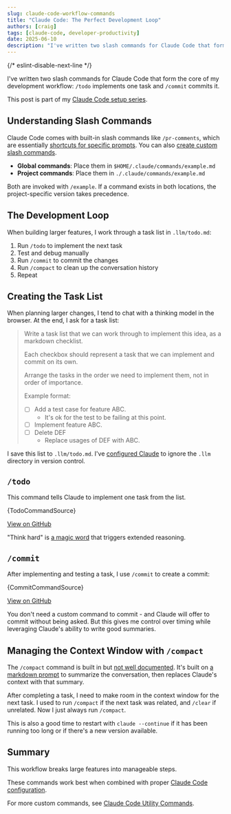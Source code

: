 ```yaml
---
slug: claude-code-workflow-commands
title: "Claude Code: The Perfect Development Loop"
authors: [craig]
tags: [claude-code, developer-productivity]
date: 2025-06-10
description: "I've written two slash commands for Claude Code that form the core of my development workflow: /todo implements one task and /commit commits it."
---
```


{/* eslint-disable-next-line */}

I've written two slash commands for Claude Code that form the core of my development workflow: `/todo` implements one task and `/commit` commits it.

<!-- truncate -->

This post is part of my [Claude Code setup series](/blog/claude-code-setup).

## Understanding Slash Commands

Claude Code comes with built-in slash commands like `/pr-comments`, which are essentially [shortcuts for specific prompts](https://gist.github.com/transitive-bullshit/487c9cb52c75a9701d312334ed53b20c#file-claude-code-prompts-js-L591-L597). You can also [create custom slash commands](https://docs.anthropic.com/en/docs/claude-code/tutorials#create-custom-slash-commands).

- **Global commands**: Place them in `$HOME/.claude/commands/example.md`
- **Project commands**: Place them in `./.claude/commands/example.md`

Both are invoked with `/example`. If a command exists in both locations, the project-specific version takes precedence.

## The Development Loop

When building larger features, I work through a task list in `.llm/todo.md`:

1. Run `/todo` to implement the next task
2. Test and debug manually
3. Run `/commit` to commit the changes
4. Run `/compact` to clean up the conversation history
5. Repeat

## Creating the Task List

When planning larger changes, I tend to chat with a thinking model in the browser. At the end, I ask for a task list:

> Write a task list that we can work through to implement this idea, as a markdown checklist.
>
> Each checkbox should represent a task that we can implement and commit on its own.
>
> Arrange the tasks in the order we need to implement them, not in order of importance.
>
> Example format:
>
> - [ ] Add a test case for feature ABC.
>   - It's ok for the test to be failing at this point.
> - [ ] Implement feature ABC.
> - [ ] Delete DEF
>   - Replace usages of DEF with ABC.

I save this list to `.llm/todo.md`. I've [configured Claude](/blog/claude-code-configuration#extra-context-just-for-you) to ignore the `.llm` directory in version control.

## `/todo`

This command tells Claude to implement one task from the list.

<CodeBlock language="markdown" title=".claude-prompts/commands/todo.md">
  {TodoCommandSource}
</CodeBlock>

[View on GitHub](https://github.com/motlin/claude-code-prompts/blob/main/commands/todo.md)

"Think hard" is [a magic word](https://simonwillison.net/2025/Apr/19/claude-code-best-practices/) that triggers extended reasoning.

## `/commit`

After implementing and testing a task, I use `/commit` to create a commit:

<CodeBlock language="markdown" title=".claude-prompts/commands/commit.md">
  {CommitCommandSource}
</CodeBlock>

[View on GitHub](https://github.com/motlin/claude-code-prompts/blob/main/commands/commit.md)

You don't need a custom command to commit - and Claude will offer to commit without being asked. But this gives me control over timing while leveraging Claude's ability to write good summaries.

## Managing the Context Window with `/compact`

The `/compact` command is built in but [not well documented](https://docs.anthropic.com/en/docs/claude-code/costs#reduce-token-usage). It's built on [a markdown prompt](https://www.reddit.com/r/ClaudeAI/comments/1jr52qj/here_is_claude_codes_compact_prompt/) to summarize the conversation, then replaces Claude's context with that summary.

After completing a task, I need to make room in the context window for the next task. I used to run `/compact` if the next task was related, and `/clear` if unrelated. Now I just always run `/compact`.

This is also a good time to restart with `claude --continue` if it has been running too long or if there's a new version available.

## Summary

This workflow breaks large features into manageable steps.

These commands work best when combined with proper [Claude Code configuration](/blog/claude-code-configuration).

For more custom commands, see [Claude Code Utility Commands](/blog/claude-code-utility-commands).

<GiscusComponent />
